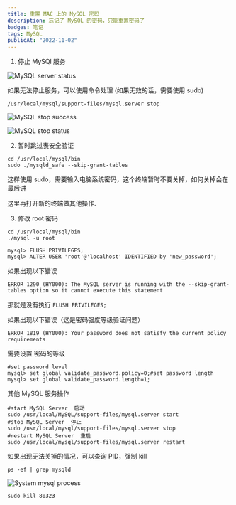 ```yaml
---
title: 重置 MAC 上的 MySQL 密码
description: 忘记了 MySQL 的密码，只能重置密码了
badges: 笔记
tags: MySQL
publicAt: "2022-11-02"
---
```


1. 停止 MySQl 服务

![MySQL server status](/static/images/reset-mac-mysql-password/mysql-server-status.png)

如果无法停止服务，可以使用命令处理 (如果无效的话，需要使用 sudo)

```shell
/usr/local/mysql/support-files/mysql.server stop
```

![MySQL stop success](/static/images/reset-mac-mysql-password/mysql-stop-success.png)

![MySQL stop status](/static/images/reset-mac-mysql-password/mysql-stop-status.png)

2. 暂时跳过表安全验证

```shell
cd /usr/local/mysql/bin
sudo ./mysqld_safe --skip-grant-tables
```

这样使用 sudo，需要输入电脑系统密码，这个终端暂时不要关掉，如何关掉会在最后讲

这里再打开新的终端做其他操作.

3. 修改 root 密码

```shell
cd /usr/local/mysql/bin
./mysql -u root

mysql> FLUSH PRIVILEGES;
mysql> ALTER USER 'root'@'localhost' IDENTIFIED by 'new_password';
```

如果出现以下错误

```shell
ERROR 1290 (HY000): The MySQL server is running with the --skip-grant-tables option so it cannot execute this statement
```

那就是没有执行 `FLUSH PRIVILEGES;`

如果出现以下错误（这是密码强度等级验证问题）

```shell
ERROR 1819 (HY000): Your password does not satisfy the current policy requirements
```

需要设置 密码的等级

```shell
#set password level
mysql> set global validate_password.policy=0;#set password length
mysql> set global validate_password.length=1;
```

其他 MySQL 服务操作

```shell
#start MySQL Server  启动
sudo /usr/local/MySQL/support-files/mysql.server start
#stop MySQL Server  停止
sudo /usr/local/mysql/support-files/mysql.server stop
#restart MySQL Server  重启
sudo /usr/local/mysql/support-files/mysql.server restart
```

如果出现无法关掉的情况，可以查询 PID，强制 kill

```shell
ps -ef | grep mysqld
```

![System mysql process](/static/images/reset-mac-mysql-password/system-mysql-process.png)

```shell
sudo kill 80323
```
